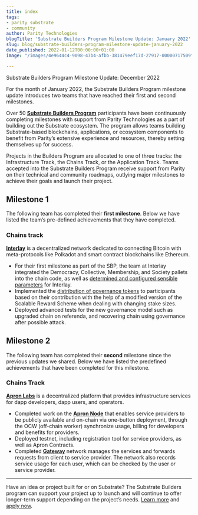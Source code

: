```yaml
---
title: index
tags:
- parity substrate
- community
author: Parity Technologies
blogTitle: 'Substrate Builders Program Milestone Update: January 2022'
slug: blog/substrate-builders-program-milestone-update-january-2022
date_published: 2022-01-12T00:00:00+01:00
image: "/images/4e9644c4-9098-47b4-afbb-381479eef17d-27917-00000717509f0085.png"

---
```

Substrate Builders Program Milestone Update: December 2022

For the month of January 2022, the Substrate Builders Program milestone update introduces two teams that have reached their first and second milestones.

Over 50 [**Substrate Builders Program**](https://substrate.io/ecosystem/substrate-builders-program/) participants have been continuously completing milestones with support from Parity Technologies as a part of building out the Substrate ecosystem. The program allows teams building Substrate-based blockchains, applications, or ecosystem components to benefit from Parity’s extensive experience and resources, thereby setting themselves up for success.

Projects in the Builders Program are allocated to one of three tracks: the Infrastructure Track, the Chains Track, or the Application Track. Teams accepted into the Substrate Builders Program receive support from Parity on their technical and community roadmaps, outlying major milestones to achieve their goals and launch their project.

## Milestone 1

The following team has completed their **first milestone**. Below we have listed the team’s pre-defined achievements that they have completed.

### Chains track

[**Interlay**](https://interlay.io/) is a decentralized network dedicated to connecting Bitcoin with meta-protocols like Polkadot and smart contract blockchains like Ethereum.

* For their first milestone as part of the SBP, the team at Interlay integrated the Democracy, Collective, Membership, and Society pallets into the chain code, as well as [determined and configured sensible parameters](https://docs.interlay.io/#/kintsugi/governance) for Interlay.
* Implemented the [distribution of governance tokens](https://docs.interlay.io/#/kintsugi/tokenomics) to participants based on their contribution with the help of a modified version of the Scalable Reward Scheme when dealing with changing stake sizes.
* Deployed advanced tests for the new governance model such as upgraded chain on referenda, and recovering chain using governance after possible attack.

## Milestone 2

The following team has completed their **second** milestone since the previous updates we shared. Below we have listed the predefined achievements that have been completed for this milestone.

### Chains Track

[**Apron Labs**](https://apron.network/) is a decentralized platform that provides infrastructure services for dapp developers, dapp users, and operators.

* Completed work on the [**Apron Node**](https://github.com/Apron-Network/apron-node) that enables service providers to be publicly available and on-chain via one-button deployment, through the OCW (off-chain worker) synchronize usage, billing for developers and benefits for providers.
* Deployed testnet, including registration tool for service providers, as well as Apron Contracts.
* Completed [**Gateway**](https://github.com/Apron-Network/apron-gateway-p2p) network manages the services and forwards requests from client to service provider. The network also records service usage for each user, which can be checked by the user or service provider.

***

Have an idea or project built for or on Substrate? The Substrate Builders program can support your project up to launch and will continue to offer longer-term support depending on the project’s needs. [Learn more](https://www.substrate.io/builders-program/) and [apply now](https://docs.google.com/forms/d/e/1FAIpQLSfEYJE3X0RQs3Kucqthe4D8zyUcV1yEvyIw98L2X9_78b4BVA/viewform).